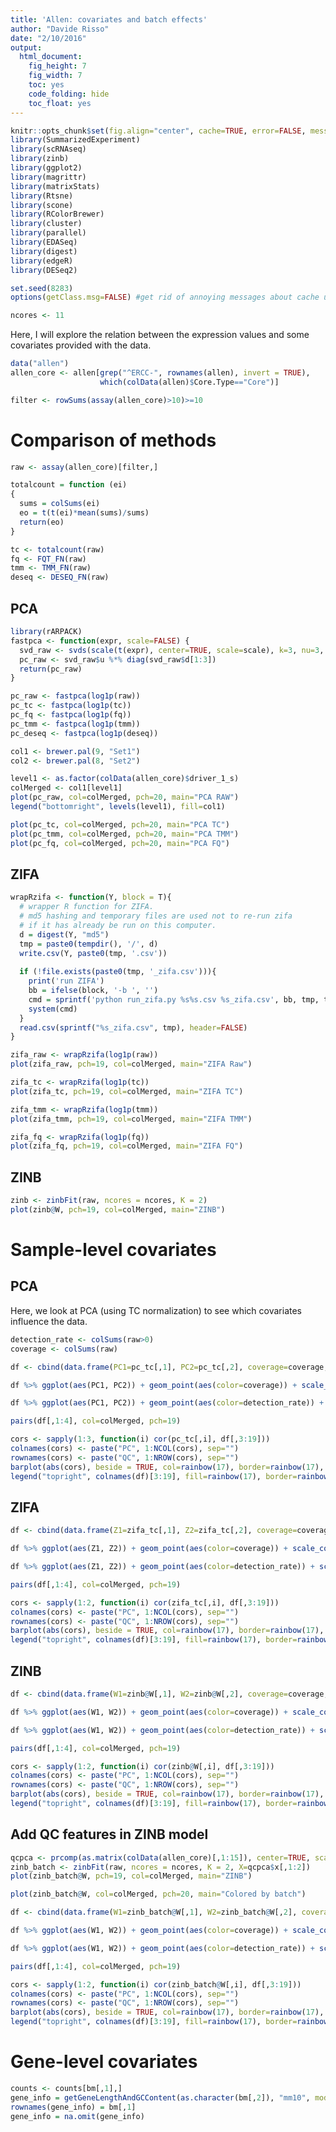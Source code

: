 ```yaml
---
title: 'Allen: covariates and batch effects'
author: "Davide Risso"
date: "2/10/2016"
output: 
  html_document: 
    fig_height: 7
    fig_width: 7
    toc: yes
    code_folding: hide
    toc_float: yes
---
```


```r
knitr::opts_chunk$set(fig.align="center", cache=TRUE, error=FALSE, message=FALSE, warning=TRUE)
library(SummarizedExperiment)
library(scRNAseq)
library(zinb)
library(ggplot2)
library(magrittr)
library(matrixStats)
library(Rtsne)
library(scone)
library(RColorBrewer)
library(cluster)
library(parallel)
library(EDASeq)
library(digest)
library(edgeR)
library(DESeq2)

set.seed(8283)
options(getClass.msg=FALSE) #get rid of annoying messages about cache until fixed internally in R

ncores <- 11
```

Here, I will explore the relation between the expression values and some covariates provided with the data.

```r
data("allen")
allen_core <- allen[grep("^ERCC-", rownames(allen), invert = TRUE),
                    which(colData(allen)$Core.Type=="Core")]

filter <- rowSums(assay(allen_core)>10)>=10
```

# Comparison of methods

```r
raw <- assay(allen_core)[filter,]

totalcount = function (ei)
{
  sums = colSums(ei)
  eo = t(t(ei)*mean(sums)/sums)
  return(eo)
}

tc <- totalcount(raw)
fq <- FQT_FN(raw)
tmm <- TMM_FN(raw)
deseq <- DESEQ_FN(raw)
```

## PCA

```r
library(rARPACK)
fastpca <- function(expr, scale=FALSE) {
  svd_raw <- svds(scale(t(expr), center=TRUE, scale=scale), k=3, nu=3, nv=0)
  pc_raw <- svd_raw$u %*% diag(svd_raw$d[1:3])
  return(pc_raw)
}

pc_raw <- fastpca(log1p(raw))
pc_tc <- fastpca(log1p(tc))
pc_fq <- fastpca(log1p(fq))
pc_tmm <- fastpca(log1p(tmm))
pc_deseq <- fastpca(log1p(deseq))

col1 <- brewer.pal(9, "Set1")
col2 <- brewer.pal(8, "Set2")

level1 <- as.factor(colData(allen_core)$driver_1_s)
colMerged <- col1[level1]
plot(pc_raw, col=colMerged, pch=20, main="PCA RAW")
legend("bottomright", levels(level1), fill=col1)

plot(pc_tc, col=colMerged, pch=20, main="PCA TC")
plot(pc_tmm, col=colMerged, pch=20, main="PCA TMM")
plot(pc_fq, col=colMerged, pch=20, main="PCA FQ")
```

## ZIFA

```r
wrapRzifa <- function(Y, block = T){
  # wrapper R function for ZIFA.
  # md5 hashing and temporary files are used not to re-run zifa 
  # if it has already be run on this computer.
  d = digest(Y, "md5")
  tmp = paste0(tempdir(), '/', d)
  write.csv(Y, paste0(tmp, '.csv'))
  
  if (!file.exists(paste0(tmp, '_zifa.csv'))){
    print('run ZIFA')
    bb = ifelse(block, '-b ', '')
    cmd = sprintf('python run_zifa.py %s%s.csv %s_zifa.csv', bb, tmp, tmp)
    system(cmd)
  }
  read.csv(sprintf("%s_zifa.csv", tmp), header=FALSE)
}

zifa_raw <- wrapRzifa(log1p(raw))
plot(zifa_raw, pch=19, col=colMerged, main="ZIFA Raw")

zifa_tc <- wrapRzifa(log1p(tc))
plot(zifa_tc, pch=19, col=colMerged, main="ZIFA TC")

zifa_tmm <- wrapRzifa(log1p(tmm))
plot(zifa_tmm, pch=19, col=colMerged, main="ZIFA TMM")

zifa_fq <- wrapRzifa(log1p(fq))
plot(zifa_fq, pch=19, col=colMerged, main="ZIFA FQ")
```

## ZINB

```r
zinb <- zinbFit(raw, ncores = ncores, K = 2)
plot(zinb@W, pch=19, col=colMerged, main="ZINB")
```

# Sample-level covariates

## PCA

Here, we look at PCA (using TC normalization) to see which covariates influence the data.

```r
detection_rate <- colSums(raw>0)
coverage <- colSums(raw)

df <- cbind(data.frame(PC1=pc_tc[,1], PC2=pc_tc[,2], coverage=coverage, detection_rate=detection_rate), as.data.frame(colData(allen_core)[,1:15]))

df %>% ggplot(aes(PC1, PC2)) + geom_point(aes(color=coverage)) + scale_colour_gradient(low="blue", high="yellow") + theme_classic()

df %>% ggplot(aes(PC1, PC2)) + geom_point(aes(color=detection_rate)) + scale_colour_gradient(low="blue", high="yellow") + theme_classic()

pairs(df[,1:4], col=colMerged, pch=19)

cors <- sapply(1:3, function(i) cor(pc_tc[,i], df[,3:19]))
colnames(cors) <- paste("PC", 1:NCOL(cors), sep="")
rownames(cors) <- paste("QC", 1:NROW(cors), sep="")
barplot(abs(cors), beside = TRUE, col=rainbow(17), border=rainbow(17), ylim=c(0, 1), space=c(0, 2), main="Absolute correlation with QC features")
legend("topright", colnames(df)[3:19], fill=rainbow(17), border=rainbow(17), cex=.5)
```

## ZIFA

```r
df <- cbind(data.frame(Z1=zifa_tc[,1], Z2=zifa_tc[,2], coverage=coverage, detection_rate=detection_rate), as.data.frame(colData(allen_core)[,1:15]))

df %>% ggplot(aes(Z1, Z2)) + geom_point(aes(color=coverage)) + scale_colour_gradient(low="blue", high="yellow") + theme_classic()

df %>% ggplot(aes(Z1, Z2)) + geom_point(aes(color=detection_rate)) + scale_colour_gradient(low="blue", high="yellow") + theme_classic()

pairs(df[,1:4], col=colMerged, pch=19)

cors <- sapply(1:2, function(i) cor(zifa_tc[,i], df[,3:19]))
colnames(cors) <- paste("PC", 1:NCOL(cors), sep="")
rownames(cors) <- paste("QC", 1:NROW(cors), sep="")
barplot(abs(cors), beside = TRUE, col=rainbow(17), border=rainbow(17), ylim=c(0, 1), space=c(0, 2), main="Absolute correlation with QC features")
legend("topright", colnames(df)[3:19], fill=rainbow(17), border=rainbow(17), cex=.5)
```

## ZINB

```r
df <- cbind(data.frame(W1=zinb@W[,1], W2=zinb@W[,2], coverage=coverage, detection_rate=detection_rate), as.data.frame(colData(allen_core)[,1:15]))

df %>% ggplot(aes(W1, W2)) + geom_point(aes(color=coverage)) + scale_colour_gradient(low="blue", high="yellow") + theme_classic()

df %>% ggplot(aes(W1, W2)) + geom_point(aes(color=detection_rate)) + scale_colour_gradient(low="blue", high="yellow") + theme_classic()

pairs(df[,1:4], col=colMerged, pch=19)

cors <- sapply(1:2, function(i) cor(zinb@W[,i], df[,3:19]))
colnames(cors) <- paste("PC", 1:NCOL(cors), sep="")
rownames(cors) <- paste("QC", 1:NROW(cors), sep="")
barplot(abs(cors), beside = TRUE, col=rainbow(17), border=rainbow(17), ylim=c(0, 1), space=c(0, 2), main="Absolute correlation with QC features")
legend("topright", colnames(df)[3:19], fill=rainbow(17), border=rainbow(17), cex=.5)
```

## Add QC features in ZINB model

```r
qcpca <- prcomp(as.matrix(colData(allen_core)[,1:15]), center=TRUE, scale=TRUE)
zinb_batch <- zinbFit(raw, ncores = ncores, K = 2, X=qcpca$x[,1:2])
plot(zinb_batch@W, pch=19, col=colMerged, main="ZINB")
```

```r
plot(zinb_batch@W, col=colMerged, pch=20, main="Colored by batch")

df <- cbind(data.frame(W1=zinb_batch@W[,1], W2=zinb_batch@W[,2], coverage=coverage, detection_rate=detection_rate), as.data.frame(colData(allen_core)[,1:15]))

df %>% ggplot(aes(W1, W2)) + geom_point(aes(color=coverage)) + scale_colour_gradient(low="blue", high="yellow") + theme_classic()

df %>% ggplot(aes(W1, W2)) + geom_point(aes(color=detection_rate)) + scale_colour_gradient(low="blue", high="yellow") + theme_classic()

pairs(df[,1:4], col=colMerged, pch=19)

cors <- sapply(1:2, function(i) cor(zinb_batch@W[,i], df[,3:19]))
colnames(cors) <- paste("PC", 1:NCOL(cors), sep="")
rownames(cors) <- paste("QC", 1:NROW(cors), sep="")
barplot(abs(cors), beside = TRUE, col=rainbow(17), border=rainbow(17), ylim=c(0, 1), space=c(0, 2), main="Absolute correlation with QC features")
legend("topright", colnames(df)[3:19], fill=rainbow(17), border=rainbow(17), cex=.5)
```

# Gene-level covariates

```r
counts <- counts[bm[,1],]
gene_info = getGeneLengthAndGCContent(as.character(bm[,2]), "mm10", mode="org.db")
rownames(gene_info) = bm[,1]
gene_info = na.omit(gene_info)
```
